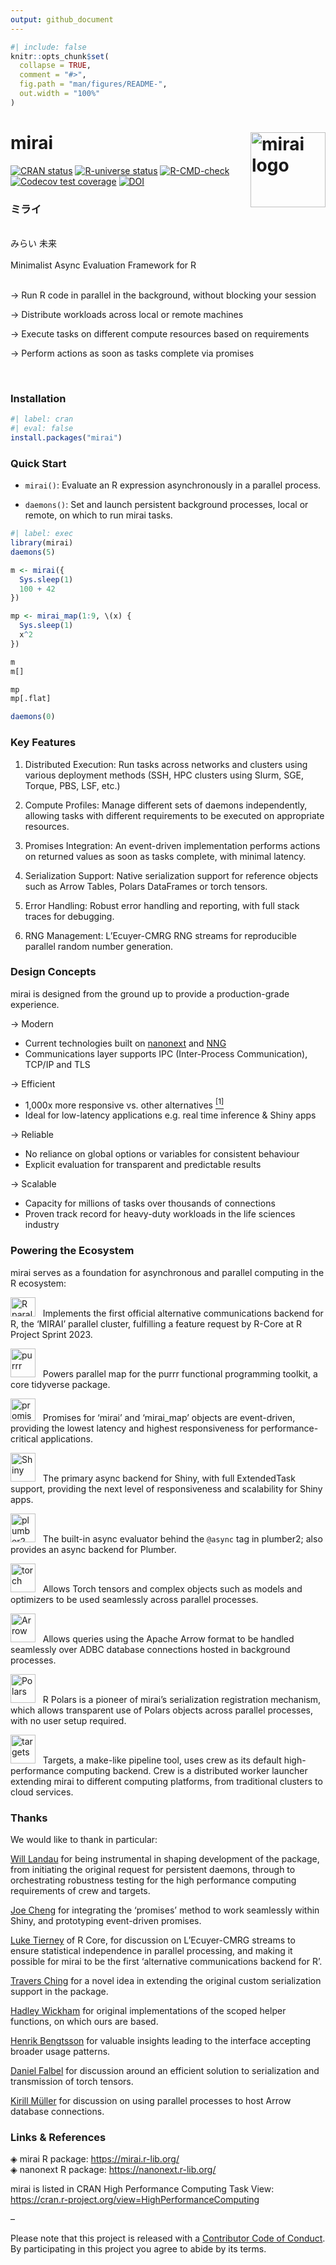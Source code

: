 ```yaml
---
output: github_document
---
```


<!-- README.md is generated from README.Rmd. Please edit that file -->

```r
#| include: false
knitr::opts_chunk$set(
  collapse = TRUE,
  comment = "#>",
  fig.path = "man/figures/README-",
  out.width = "100%"
)
```

# mirai <a href="https://mirai.r-lib.org/" alt="mirai"><img src="man/figures/logo.png" alt="mirai logo" align="right" width="120"/></a>

<!-- badges: start -->
[![CRAN status](https://www.r-pkg.org/badges/version/mirai)](https://CRAN.R-project.org/package=mirai)
[![R-universe status](https://r-lib.r-universe.dev/badges/mirai)](https://r-lib.r-universe.dev/mirai)
[![R-CMD-check](https://github.com/r-lib/mirai/actions/workflows/R-CMD-check.yaml/badge.svg)](https://github.com/r-lib/mirai/actions/workflows/R-CMD-check.yaml)
[![Codecov test coverage](https://codecov.io/gh/r-lib/mirai/graph/badge.svg)](https://app.codecov.io/gh/r-lib/mirai)
[![DOI](https://zenodo.org/badge/459341940.svg)](https://zenodo.org/badge/latestdoi/459341940)
<!-- badges: end -->

### ミライ
<br />
みらい  未来
<br /><br />
Minimalist Async Evaluation Framework for R
<br /><br />

→ Run R code in parallel in the background, without blocking your session
	
→ Distribute workloads across local or remote machines
 
→ Execute tasks on different compute resources based on requirements
 
→ Perform actions as soon as tasks complete via promises

<br />

### Installation

```r
#| label: cran
#| eval: false
install.packages("mirai")
```

### Quick Start

- `mirai()`: Evaluate an R expression asynchronously in a parallel process.

- `daemons()`: Set and launch persistent background processes, local or remote, on which to run mirai tasks.

```r
#| label: exec
library(mirai)
daemons(5)

m <- mirai({
  Sys.sleep(1)
  100 + 42
})

mp <- mirai_map(1:9, \(x) {
  Sys.sleep(1)
  x^2
})

m
m[]

mp
mp[.flat]

daemons(0)
```

### Key Features

1. Distributed Execution: Run tasks across networks and clusters using various deployment methods (SSH, HPC clusters using Slurm, SGE, Torque, PBS, LSF, etc.)

1. Compute Profiles: Manage different sets of daemons independently, allowing tasks with different requirements to be executed on appropriate resources.

1. Promises Integration: An event-driven implementation performs actions on returned values as soon as tasks complete, with minimal latency.

1. Serialization Support: Native serialization support for reference objects such as Arrow Tables, Polars DataFrames or torch tensors.

1. Error Handling: Robust error handling and reporting, with full stack traces for debugging.

1. RNG Management: L'Ecuyer-CMRG RNG streams for reproducible parallel random number generation.

### Design Concepts

mirai is designed from the ground up to provide a production-grade experience.

→ Modern

- Current technologies built on [nanonext](https://github.com/r-lib/nanonext/) and [NNG](https://nng.nanomsg.org/)
- Communications layer supports IPC (Inter-Process Communication), TCP/IP and TLS

→ Efficient

- 1,000x more responsive vs. other alternatives [<sup>[1]</sup>](https://github.com/r-lib/mirai/pull/142#issuecomment-2457589563)
- Ideal for low-latency applications e.g. real time inference & Shiny apps

→ Reliable

- No reliance on global options or variables for consistent behaviour
- Explicit evaluation for transparent and predictable results

→ Scalable

- Capacity for millions of tasks over thousands of connections
- Proven track record for heavy-duty workloads in the life sciences industry

### Powering the Ecosystem

mirai serves as a foundation for asynchronous and parallel computing in the R ecosystem:

[<img alt="R parallel" src="https://www.r-project.org/logo/Rlogo.png" width="40" height="31" />](https://mirai.r-lib.org/articles/v04-parallel.html) &nbsp; Implements the first official alternative communications backend for R, the 'MIRAI' parallel cluster, fulfilling a feature request by R-Core at R Project Sprint 2023.

[<img alt="purrr" src="https://purrr.tidyverse.org/logo.png" width="40" height="46" />](https://purrr.tidyverse.org) &nbsp; Powers parallel map for the purrr functional programming toolkit, a core tidyverse package.

[<img alt="promises" src="https://solutions.posit.co/images/brand/posit-icon-fullcolor.svg" width="40" height="36" />](https://mirai.r-lib.org/articles/v02-promises.html) &nbsp; Promises for 'mirai' and 'mirai_map' objects are event-driven, providing the lowest latency and highest responsiveness for performance-critical applications.

[<img alt="Shiny" src="https://github.com/rstudio/shiny/raw/main/man/figures/logo.png" width="40" height="46" />](https://mirai.r-lib.org/articles/v02-promises.html) &nbsp; The primary async backend for Shiny, with full ExtendedTask support, providing the next level of responsiveness and scalability for Shiny apps.

[<img alt="plumber2" src="https://github.com/posit-dev/plumber2/raw/main/man/figures/logo.svg" width="40" height="46" />](https://mirai.r-lib.org/articles/v02-promises.html) &nbsp; The built-in async evaluator behind the `@async` tag in plumber2; also provides an async backend for Plumber.

[<img alt="torch" src="https://torch.mlverse.org/css/images/hex/torch.png" width="40" height="46" />](https://mirai.r-lib.org/articles/v03-serialization.html) &nbsp; Allows Torch tensors and complex objects such as models and optimizers to be used seamlessly across parallel processes.

[<img alt="Arrow" src="https://arrow.apache.org/img/arrow-logo_hex_black-txt_white-bg.png" width="40" height="46" />](https://mirai.r-lib.org/articles/v03-serialization.html) &nbsp; Allows queries using the Apache Arrow format to be handled seamlessly over ADBC database connections hosted in background processes.

[<img alt="Polars" src="https://github.com/pola-rs/polars-static/raw/master/logos/polars_logo_blue.svg" width="40" height="46" />](https://mirai.r-lib.org/articles/v03-serialization.html) &nbsp; R Polars is a pioneer of mirai's serialization registration mechanism, which allows transparent use of Polars objects across parallel processes, with no user setup required.

[<img alt="targets" src="https://github.com/ropensci/targets/raw/main/man/figures/logo.png" width="40" height="46" />](https://docs.ropensci.org/targets/) &nbsp; Targets, a make-like pipeline tool, uses crew as its default high-performance computing backend.
Crew is a distributed worker launcher extending mirai to different computing platforms, from traditional clusters to cloud services.

### Thanks

We would like to thank in particular:

[Will Landau](https://github.com/wlandau/) for being instrumental in shaping development of the package, from initiating the original request for persistent daemons, through to orchestrating robustness testing for the high performance computing requirements of crew and targets.

[Joe Cheng](https://github.com/jcheng5/) for integrating the 'promises' method to work seamlessly within Shiny, and prototyping event-driven promises.

[Luke Tierney](https://github.com/ltierney/) of R Core, for discussion on L'Ecuyer-CMRG streams to ensure statistical independence in parallel processing, and making it possible for mirai to be the first 'alternative communications backend for R'.

[Travers Ching](https://github.com/traversc) for a novel idea in extending the original custom serialization support in the package.

[Hadley Wickham](https://github.com/hadley) for original implementations of the scoped helper functions, on which ours are based.

[Henrik Bengtsson](https://github.com/HenrikBengtsson/) for valuable insights leading to the interface accepting broader usage patterns.

[Daniel Falbel](https://github.com/dfalbel/) for discussion around an efficient solution to serialization and transmission of torch tensors.

[Kirill Müller](https://github.com/krlmlr/) for discussion on using parallel processes to host Arrow database connections.

### Links & References

◈ mirai R package: <https://mirai.r-lib.org/> <br />
◈ nanonext R package: <https://nanonext.r-lib.org/>

mirai is listed in CRAN High Performance Computing Task View: <br />
<https://cran.r-project.org/view=HighPerformanceComputing>

--

Please note that this project is released with a [Contributor Code of Conduct](https://mirai.r-lib.org/CODE_OF_CONDUCT.html). By participating in this project you agree to abide by its terms.
